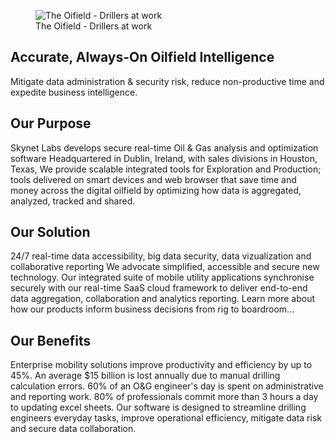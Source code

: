 [[Image:company-image.png|The Oifield - Drillers at work]]

== Accurate, Always-On Oilfield Intelligence ==

Mitigate data administration & security risk, reduce non-productive time and expedite business intelligence.

== Our Purpose ==

Skynet Labs develops secure real-time Oil & Gas analysis and optimization software
Headquartered in Dublin, Ireland, with sales divisions in Houston, Texas, We provide scalable integrated tools for Exploration and Production; tools delivered on smart devices and web browser that save time and money across the digital oilfield by optimizing how data is aggregated, analyzed, tracked and shared.

== Our Solution ==

24/7 real-time data accessibility, big data security, data vizualization and collaborative reporting
We advocate simplified, accessible and secure new technology. Our integrated suite of mobile utility applications synchronise securely with our real-time SaaS cloud framework to deliver end-to-end data aggregation, collaboration and analytics reporting. Learn more about how our products inform business decisions from rig to boardroom...

== Our Benefits ==

Enterprise mobility solutions improve productivity and efficiency by up to 45%.
An average $15 billion is lost annually due to manual drilling calculation errors. 60% of an O&G engineer's day is spent on administrative and reporting work. 80% of professionals commit more than 3 hours a day to updating excel sheets. Our software is designed to streamline drilling engineers everyday tasks, improve operational efficiency, mitigate data risk and secure data collaboration.
